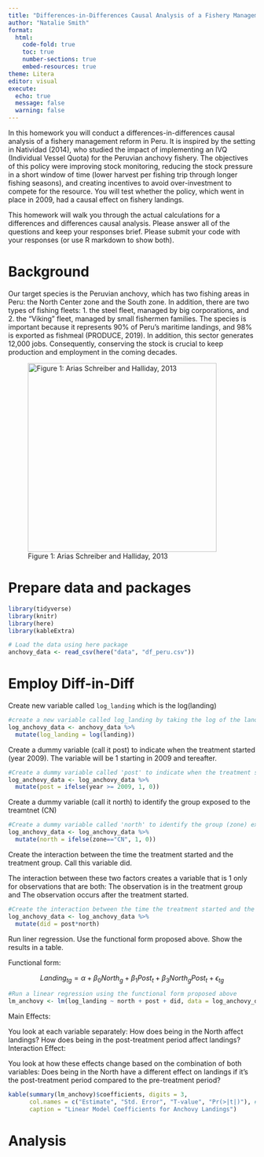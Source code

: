 ```yaml
---
title: "Differences-in-Differences Causal Analysis of a Fishery Management Reform in Peru"
author: "Natalie Smith"
format: 
  html:
    code-fold: true
    toc: true
    number-sections: true
    embed-resources: true
theme: Litera
editor: visual
execute:
  echo: true
  message: false
  warning: false
---
```


In this homework you will conduct a differences-in-differences causal analysis of a fishery management reform in Peru. It is inspired by the setting in Natividad (2014), who studied the impact of implementing an IVQ (Individual Vessel Quota) for the Peruvian anchovy fishery. The objectives of this policy were improving stock monitoring, reducing the stock pressure in a short window of time (lower harvest per fishing trip through longer fishing seasons), and creating incentives to avoid over-investment to compete for the resource. You will test whether the policy, which went in place in 2009, had a causal effect on fishery landings.

This homework will walk you through the actual calculations for a differences and differences causal analysis. Please answer all of the questions and keep your responses brief. Please submit your code with your responses (or use R markdown to show both).

# Background

Our target species is the Peruvian anchovy, which has two fishing areas in Peru: the North Center zone and the South zone. In addition, there are two types of fishing fleets: 1. the steel fleet, managed by big corporations, and 2. the “Viking” fleet, managed by small fishermen families. The species is important because it represents 90% of Peru’s maritime landings, and 98% is exported as fishmeal (PRODUCE, 2019). In addition, this sector generates 12,000 jobs. Consequently, conserving the stock is crucial to keep production and employment in the coming decades.

![Figure 1: Arias Schreiber and Halliday, 2013](images/anchovy_map.png){width="384"}

# Prepare data and packages

```r
library(tidyverse)
library(knitr)
library(here)
library(kableExtra)
```

```r
# Load the data using here package
anchovy_data <- read_csv(here("data", "df_peru.csv"))
```
# Employ Diff-in-Diff 

Create new variable called `log_landing` which is the log(landing)

```r
#create a new variable called log_landing by taking the log of the landings variable
log_anchovy_data <- anchovy_data %>%
  mutate(log_landing = log(landing))
```

Create a dummy variable (call it post) to indicate when the treatment started (year 2009). The variable will be 1 starting in 2009 and tereafter.

```r
#Create a dummy variable called 'post' to indicate when the treatment started (year 2009)
log_anchovy_data <- log_anchovy_data %>%
  mutate(post = ifelse(year >= 2009, 1, 0))
```

Create a dummy variable (call it north) to identify the group exposed to the treamtnet (CN)

```r
#Create a dummy variable called 'north' to identify the group (zone) exposed to the treatment (CN)
log_anchovy_data <- log_anchovy_data %>% 
  mutate(north = ifelse(zone=="CN", 1, 0))
```

Create the interaction between the time the treatment started and the treatment group. Call this variable did.

The interaction between these two factors creates a variable that is 1 only for observations that are both: The observation is in the treatment group and The observation occurs after the treatment started.

```r
#Create the interaction between the time the treatment started and the treatment group
log_anchovy_data <- log_anchovy_data %>% 
  mutate(did = post*north)
```

Run liner regression. Use the functional form proposed above. Show the results in a table.

Functional form:

$$
Landing_{tg} = \alpha + \beta_0 North_{g} + \beta_1Post_{t} + \beta_3North_{g}Post_{t} + \epsilon_{tg}
$$

```r
#Run a linear regression using the functional form proposed above
lm_anchovy <- lm(log_landing ~ north + post + did, data = log_anchovy_data)

```

Main Effects:

You look at each variable separately: How does being in the North affect landings? How does being in the post-treatment period affect landings? Interaction Effect:

You look at how these effects change based on the combination of both variables: Does being in the North have a different effect on landings if it’s the post-treatment period compared to the pre-treatment period?

```r
kable(summary(lm_anchovy)$coefficients, digits = 3, 
      col.names = c("Estimate", "Std. Error", "T-value", "Pr(>|t|)"), # Rename columns
      caption = "Linear Model Coefficients for Anchovy Landings")
```
# Analysis
